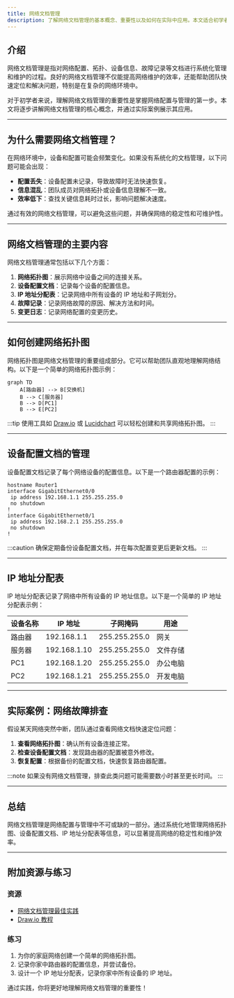 ```yaml
---
title: 网络文档管理
description: 了解网络文档管理的基本概念、重要性以及如何在实际中应用。本文适合初学者，包含清晰的解释、代码示例和实际案例。
---
```


## 介绍

网络文档管理是指对网络配置、拓扑、设备信息、故障记录等文档进行系统化管理和维护的过程。良好的网络文档管理不仅能提高网络维护的效率，还能帮助团队快速定位和解决问题，特别是在复杂的网络环境中。

对于初学者来说，理解网络文档管理的重要性是掌握网络配置与管理的第一步。本文将逐步讲解网络文档管理的核心概念，并通过实际案例展示其应用。

---

## 为什么需要网络文档管理？

在网络环境中，设备和配置可能会频繁变化。如果没有系统化的文档管理，以下问题可能会出现：

- **配置丢失**：设备配置未记录，导致故障时无法快速恢复。
- **信息混乱**：团队成员对网络拓扑或设备信息理解不一致。
- **效率低下**：查找关键信息耗时过长，影响问题解决速度。

通过有效的网络文档管理，可以避免这些问题，并确保网络的稳定性和可维护性。

---

## 网络文档管理的主要内容

网络文档管理通常包括以下几个方面：

1. **网络拓扑图**：展示网络中设备之间的连接关系。
2. **设备配置文档**：记录每个设备的配置信息。
3. **IP 地址分配表**：记录网络中所有设备的 IP 地址和子网划分。
4. **故障记录**：记录网络故障的原因、解决方法和时间。
5. **变更日志**：记录网络配置的变更历史。

---

## 如何创建网络拓扑图

网络拓扑图是网络文档管理的重要组成部分。它可以帮助团队直观地理解网络结构。以下是一个简单的网络拓扑图示例：

```mermaid
graph TD
    A[路由器] --> B[交换机]
    B --> C[服务器]
    B --> D[PC1]
    B --> E[PC2]
```

:::tip
使用工具如 [Draw.io](https://draw.io) 或 [Lucidchart](https://www.lucidchart.com/) 可以轻松创建和共享网络拓扑图。
:::

---

## 设备配置文档的管理

设备配置文档记录了每个网络设备的配置信息。以下是一个路由器配置的示例：

```plaintext
hostname Router1
interface GigabitEthernet0/0
 ip address 192.168.1.1 255.255.255.0
 no shutdown
!
interface GigabitEthernet0/1
 ip address 192.168.2.1 255.255.255.0
 no shutdown
!
```

:::caution
确保定期备份设备配置文档，并在每次配置变更后更新文档。
:::

---

## IP 地址分配表

IP 地址分配表记录了网络中所有设备的 IP 地址信息。以下是一个简单的 IP 地址分配表示例：

| 设备名称 | IP 地址       | 子网掩码         | 用途         |
|----------|---------------|------------------|--------------|
| 路由器   | 192.168.1.1   | 255.255.255.0    | 网关         |
| 服务器   | 192.168.1.10  | 255.255.255.0    | 文件存储     |
| PC1      | 192.168.1.20  | 255.255.255.0    | 办公电脑     |
| PC2      | 192.168.1.21  | 255.255.255.0    | 开发电脑     |

---

## 实际案例：网络故障排查

假设某天网络突然中断，团队通过查看网络文档快速定位问题：

1. **查看网络拓扑图**：确认所有设备连接正常。
2. **检查设备配置文档**：发现路由器的配置被意外修改。
3. **恢复配置**：根据备份的配置文档，快速恢复路由器配置。

:::note
如果没有网络文档管理，排查此类问题可能需要数小时甚至更长时间。
:::

---

## 总结

网络文档管理是网络配置与管理中不可或缺的一部分。通过系统化地管理网络拓扑图、设备配置文档、IP 地址分配表等信息，可以显著提高网络的稳定性和维护效率。

---

## 附加资源与练习

### 资源
- [网络文档管理最佳实践](https://www.cisco.com/c/en/us/support/docs/ip/routing-information-protocol-rip/13788-3.html)
- [Draw.io 教程](https://www.drawio.com/doc/)

### 练习
1. 为你的家庭网络创建一个简单的网络拓扑图。
2. 记录你家中路由器的配置信息，并尝试备份。
3. 设计一个 IP 地址分配表，记录你家中所有设备的 IP 地址。

通过实践，你将更好地理解网络文档管理的重要性！
